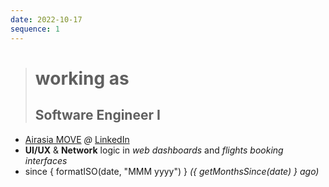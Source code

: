 ```yaml
---
date: 2022-10-17
sequence: 1
---
```




> # <Icon name="lucide:briefcase" />working as
>
> ## Software Engineer I

- <Icon name="lucide:map-pin" /> [Airasia MOVE](https://www.airasia.com/aa/appdownload/) *@* [LinkedIn](https://www.linkedin.com/company/airasia-super-app/mycompany/)
- <Icon name="lucide:search" /> **UI/UX** & **Network** logic in *web dashboards* and *flights booking interfaces*
- <Icon name="lucide:calendar" /> since { formatISO(date, "MMM yyyy") } *({ getMonthsSince(date) } ago)*
